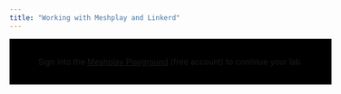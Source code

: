 ```yaml
---
title: "Working with Meshplay and Linkerd"
---
```


<div style="display:flex; justify-content:center; padding:2rem; width:100%; background-color:black;">
Sign into the&nbsp;<a href="https://playground.meshplay.khulnasoft.com">Meshplay Playground</a>&nbsp;(free account) to continue your lab.
</div>

